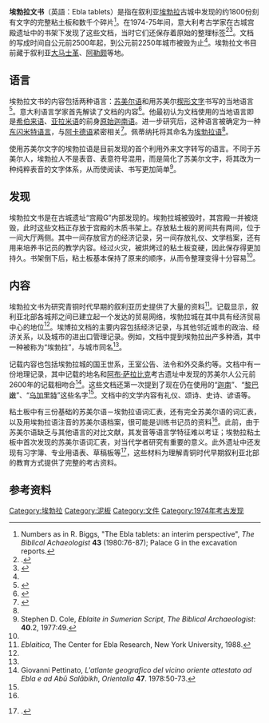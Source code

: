 {{NoteTA
|G1 = ME
|G2 = 地名
|G3 = IT
|1=zh-hans:埃勃拉; zh-hk:埃勃拉; zh-tw:艾布拉
|2=zh-hans:埃勃拉; zh-hk:埃勃拉; zh-tw:艾布拉
|3=zh-hans:埃勃拉文书; zh-hk:埃勃拉文書; zh-tw:艾布拉文書
|4=zh-hans:苏美尔语; zh-hk:蘇美爾語; zh-tw:蘇美語
}}

'''埃勃拉文书'''（英語：Ebla tablets）是指在叙利亚[[埃勃拉|埃勃拉]]古城中发现的约1800份刻有文字的完整粘土板和数千个碎片<ref>Numbers as in R. Biggs, "The Ebla tablets: an interim perspective", ''The Biblical Achaeologist'' '''43''' (1980:76-87); Palace G in the excavation reports.</ref>。在1974-75年间，意大利考古学家{{le|保罗·马蒂尔|Paolo Matthiae}}在古城宫殿遗址中的书架下发现了这些文档，当时它们还保存着原始的整理标签<ref name="Moorey"> {{Citation|title=''A century of biblical archaeology''|url=https://books.google.com/?id=e1x9Rs_zdG8C&pg=PA149&dq=tablets+of+ebla&cd=6#v=onepage&q=tablets%20of%20ebla|first1=Peter Roger Stuart|last1=Moorey|publisher=Westminster John Knox Press|year=1991|page=150-152|isbn=978-0-664-25392-9}}.</ref><ref name=Wellisch>{{cite journal|author1=Hans H. Wellisch|title=''Ebla: The World's Oldest Library''|journal=The Journal of Library History|date=1981|volume=16|issue=3|pages=488|url=http://www.jstor.org/stable/25541212|access-date=2016-11-20|archive-date=2019-06-15|archive-url=https://web.archive.org/web/20190615090158/https://www.jstor.org/stable/25541212|dead-url=no}}</ref>。文档的写成时间自公元前2500年起，到公元前2250年城市被毁为止<ref name="Dumper"></ref>。埃勃拉文书目前藏于叙利亚[[大马士革|大马士革]]、[[阿勒颇|阿勒颇]]等地。

== 语言 ==

埃勃拉文书的内容包括两种语言：[[苏美尔语|苏美尔语]]和用苏美尔[[楔形文字|楔形文字]]书写的当地语言<ref name=Hetzron>{{cite book|last1=Hetzron|first1=Robert|title=The Semitic Languages|date=1997|publisher=Routledge|isbn=0-415-05767-1|page=101|url=https://books.google.com/books?id=aWhHAQAAQBAJ&pg=PA101#v=onepage&f=false|accessdate=17 May 2015|archive-date=2016-04-23|archive-url=https://web.archive.org/web/20160423215104/https://books.google.com/books?id=aWhHAQAAQBAJ&pg=PA101#v=onepage&f=false|dead-url=no}}</ref>。意大利语言学家{{le|乔凡尼·佩蒂纳托|Giovanni Pettinato}}首先解读了文档的内容<ref>{{cite book|author1=Giovanni Pettinato|title=''Ebla, a new look at history''|date=1991|publisher=Johns Hopkins University Press|isbn=080184150X}}</ref>。他最初认为文档使用的当地语言即是[[希伯来语|希伯来语]]、[[亚拉米语|亚拉米语]]的前身[[原始迦南语|原始迦南语]]。进一步研究后，这种语言被确定为一种[[东闪米特语言|东闪米特语言]]，与[[阿卡德语|阿卡德语]]紧密相关<ref>{{cite book|author1=Cyrus H. Gordon|editor=Robert Hezron|title=''The Semitic Languages''|date=1997|publisher=Routledge|location=New York|pages=101}}</ref>。佩蒂纳托将其命名为[[埃勃拉语|埃勃拉语]]<ref name="Dumper"/>。

使用苏美尔文字的埃勃拉语是目前发现的首个利用外来文字转写的语言。不同于苏美尔人，埃勃拉人不是表音、表意符号混用，而是简化了苏美尔文字，将其改为一种纯粹表音的文字体系，从而使阅读、书写更加简单<ref>Stephen D. Cole, ''Eblaite in Sumerian Script'', ''The Biblical Archaeologist'': '''40'''.2, 1977:49.</ref>。

== 发现 ==

埃勃拉文书是在古城遗址“宫殿G”内部发现的。埃勃拉城被毁时，其宫殿一并被烧毁，此时这些文档正存放于宫殿的木质书架上。存放粘土板的房间共有两间，位于一间大厅两侧。其中一间存放官方的经济记录，另一间存放礼仪、文学档案，还有用来培养书记员的教学内容。经过火灾，被烘烤过的粘土板变硬，因此保存得更加持久。书架倒下后，粘土板基本保持了原来的顺序，从而令整理变得十分容易<ref name=Wellisch/>。

== 内容 ==

埃勃拉文书为研究青铜时代早期的叙利亚历史提供了大量的资料<ref>''Eblaitica'', The Center for Ebla Research, New York University, 1988.</ref>。记载显示，叙利亚北部各城邦之间已建立起一个发达的贸易网络，埃勃拉城在其中具有经济贸易中心的地位<ref name="Dumper"/>。埃博拉文档的主要内容包括经济记录，与其他邻近城市的政治、经济关系，以及城市的进出口管理记录。例如，文档中提到埃勃拉出产多种酒，其中一种被称为“埃勃拉”，与城市同名<ref name="Dumper"/>。

记载内容也包括埃勃拉城的国王世系，王室公告、法令和外交条约等。文档中有一份地理记录，其中记载的地名和[[阿布·萨拉比克|阿布·萨拉比克]]考古遗址中发现的苏美尔人公元前2600年的记载相吻合<ref>Giovanni Pettinato, ''L'atlante geografico del vicino oriente attestato ad Ebla e ad Abū Salābikh'', ''Orientalia'' '''47'''. 1978:50-73.</ref>。这些文档还第一次提到了现在仍在使用的“[[迦南|迦南]]”、“[[黎巴嫩|黎巴嫩]]”、“[[乌加里特|乌加里特]]”这些名字<ref name="Dumper"/>。文档中的文学内容有礼仪、颂诗、史诗、谚语等。

粘土板中有三份基础的苏美尔语－埃勃拉语词汇表，还有完全苏美尔语的词汇表，以及用埃勃拉语注音的苏美尔语档案，很可能是训练书记员的资料<ref name="Dumper"/>。此前，由于苏美尔语缺乏与其他语言的对比文献，其发音等语言学特征难以考证；埃勃拉粘土板中首次发现的苏美尔语词汇表，对当代学者研究有重要的意义。此外遗址中还发现有习字簿、专业用语表、草稿板等<ref name="Dumper">{{Citation|title=''Cities of the Middle East and North Africa: A Historical Encyclopedia''|url=https://books.google.com/?id=3SapTk5iGDkC&pg=PA141&dq=tablets+of+ebla&cd=10#v=onepage&q=tablets%20of%20ebla|first1=Michael|last1=Dumper|first2=Bruce E.|last2=Stanley|publisher=ABC-CLIO|year=2007|page=141-142|isbn=978-1-57607-919-5}}.</ref>，这些材料为理解青铜时代早期叙利亚北部的教育方式提供了完整的考古资料。

== 参考资料 ==
{{Reflist}}

[[Category:埃勃拉|Category:埃勃拉]]
[[Category:泥板|Category:泥板]]
[[Category:文件|Category:文件]]
[[Category:1974年考古发现|Category:1974年考古发现]]